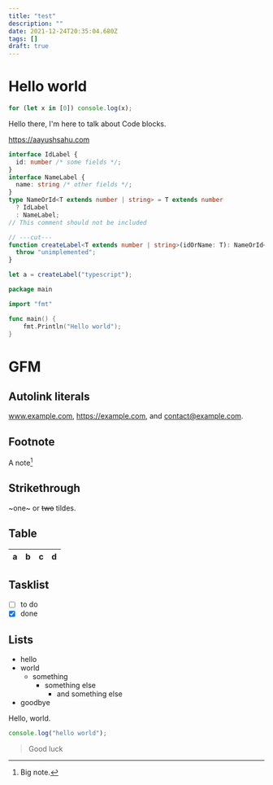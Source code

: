 ```yaml
---
title: "test"
description: ""
date: 2021-12-24T20:35:04.680Z
tags: []
draft: true
---
```


# Hello world

```ts
for (let x in [0]) console.log(x);
```

Hello there, I'm here to talk about Code blocks.

https://aayushsahu.com

```ts
interface IdLabel {
  id: number /* some fields */;
}
interface NameLabel {
  name: string /* other fields */;
}
type NameOrId<T extends number | string> = T extends number
  ? IdLabel
  : NameLabel;
// This comment should not be included

// ---cut---
function createLabel<T extends number | string>(idOrName: T): NameOrId<T> {
  throw "unimplemented";
}

let a = createLabel("typescript");
```

```go
package main

import "fmt"

func main() {
	fmt.Println("Hello world");
}
```

# GFM

## Autolink literals

www.example.com, https://example.com, and contact@example.com.

## Footnote

A note[^1]

[^1]: Big note.

## Strikethrough

~one~ or ~~two~~ tildes.

## Table

| a   | b   |   c |  d  |
| --- | :-- | --: | :-: |

## Tasklist

- [ ] to do
- [x] done

## Lists

- hello
- world
  - something
    - something else
      - and something else
- goodbye

<HiddenExpand summary="Summary Goes Here">
  Hello, world.

```js
console.log("hello world");
```

> Good luck

</HiddenExpand>
